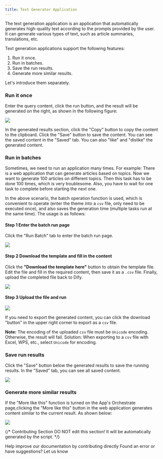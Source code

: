 ```yaml
---
title: Text Generator Application
---
```



The text generation application is an application that automatically generates high-quality text according to the prompts provided by the user. It can generate various types of text, such as article summaries, translations, etc.

Text generation applications support the following features:

1. Run it once.
2. Run in batches.
3. Save the run results.
4. Generate more similar results.

Let's introduce them separately.

### Run it once

Enter the query content, click the run button, and the result will be generated on the right, as shown in the following figure:

![](https://assets-docs.dify.ai/dify-enterprise-mintlify/en/guides/application-publishing/launch-your-webapp-quickly/4c5380cf71066d933082f7c30deacb01.png)

In the generated results section, click the "Copy" button to copy the content to the clipboard. Click the "Save" button to save the content. You can see the saved content in the "Saved" tab. You can also "like" and "dislike" the generated content.

### Run in batches

Sometimes, we need to run an application many times. For example: There is a web application that can generate articles based on topics. Now we want to generate 100 articles on different topics. Then this task has to be done 100 times, which is very troublesome. Also, you have to wait for one task to complete before starting the next one.

In the above scenario, the batch operation function is used, which is convenient to operate (enter the theme into a `csv` file, only need to be executed once), and also saves the generation time (multiple tasks run at the same time). The usage is as follows:

#### Step 1 Enter the batch run page

Click the "Run Batch" tab to enter the batch run page.

![](https://assets-docs.dify.ai/dify-enterprise-mintlify/en/guides/application-publishing/launch-your-webapp-quickly/c8381ab7fad14a54c86835dc4b1b6b5d.png)

#### Step 2 Download the template and fill in the content

Click the **"Download the template here"** button to obtain the template file. Edit the file and fill in the required content, then save it as a `.csv` file. Finally, upload the completed file back to Dify.

![](https://assets-docs.dify.ai/dify-enterprise-mintlify/en/guides/application-publishing/launch-your-webapp-quickly/bae4859c5cb7404ce901b7979237bb93.png)

#### Step 3 Upload the file and run

![](https://assets-docs.dify.ai/dify-enterprise-mintlify/en/guides/application-publishing/launch-your-webapp-quickly/fc84f62f41c12e14ff85b29e6bf43d27.png)

If you need to export the generated content, you can click the download "button" in the upper right corner to export as a `csv` file.

**Note:** The encoding of the uploaded `csv` file must be `Unicode` encoding. Otherwise, the result will fail. Solution: When exporting to a `csv` file with Excel, WPS, etc., select `Unicode` for encoding.

### Save run results

Click the "Save" button below the generated results to save the running results. In the "Saved" tab, you can see all saved content.

![](https://assets-docs.dify.ai/dify-enterprise-mintlify/en/guides/application-publishing/launch-your-webapp-quickly/3cdd15e87aa1f1aae9f6abadb0f16d1f.png)

### Generate more similar results

If the "More like this" function is turned on the App's Orchestrate page,clicking the "More like this" button in the web application generates content similar to the current result. As shown below:

![](https://assets-docs.dify.ai/dify-enterprise-mintlify/en/guides/application-publishing/launch-your-webapp-quickly/65fb111d8e89a8f7b761859265e42f0a.png)

{/*
Contributing Section
DO NOT edit this section!
It will be automatically generated by the script.
*/}

<CardGroup cols="2">
    <Card
        title="Edit this page"
        icon="pen-to-square"
        href="https://github.com/langgenius/dify-docs/edit/main/en/guides/application-publishing/launch-your-webapp-quickly/text-generator.mdx"
    >
        Help improve our documentation by contributing directly
    </Card>
    <Card
        title="Report an issue"
        icon="github"
        href="https://github.com/langgenius/dify-docs/issues/new?title=Documentation%20Issue%3A%20genera&body=%23%23%20Issue%20Description%0A%3C%21--%20Please%20briefly%20describe%20the%20issue%20you%20found%20--%3E%0A%0A%23%23%20Page%20Link%0Ahttps%3A%2F%2Fgithub.com%2Flanggenius%2Fdify-docs%2Fblob%2Fmain%2Fen/guides/application-publishing/launch-your-webapp-quickly%2Ftext-generator.mdx%0A%0A%23%23%20Suggested%20Changes%0A%3C%21--%20If%20you%20have%20specific%20suggestions%20for%20changes%2C%20please%20describe%20them%20here%20--%3E%0A%0A%3C%21--%20Thank%20you%20for%20helping%20improve%20our%20documentation%21%20--%3E"
    >
        Found an error or have suggestions? Let us know
    </Card>
</CardGroup>
